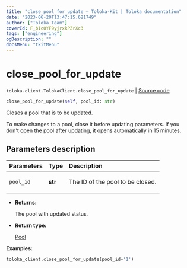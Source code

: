 ```yaml
---
title: "close_pool_for_update — Toloka-Kit | Toloka documentation"
date: "2023-06-20T13:47:15.621749"
author: ["Toloka Team"]
coverId: F_bIcOYF9yjrxkPZrXc3
tags: ["engineering"]
ogDescription: ""
docsMenu: "tkitMenu"
---
```


# close_pool_for_update

`toloka.client.TolokaClient.close_pool_for_update` | [Source code](https://github.com/Toloka/toloka-kit/blob/v1.2.0/src/client/__init__.py#L1477)

```python
close_pool_for_update(self, pool_id: str)
```

Closes a pool that is to be updated.

To make changes to a pool, close it before updating parameters.
If you don't open the pool after updating, it opens automatically in 15 minutes.

## Parameters description

| Parameters | Type | Description |
| :----------| :----| :-----------|
`pool_id`|**str**|<p>The ID of the pool to be closed.</p>

* **Returns:**

  The pool with updated status.

* **Return type:**

  [Pool](/docs/toloka-kit/reference/toloka.client.pool.Pool)

**Examples:**

```python
toloka_client.close_pool_for_update(pool_id='1')
```